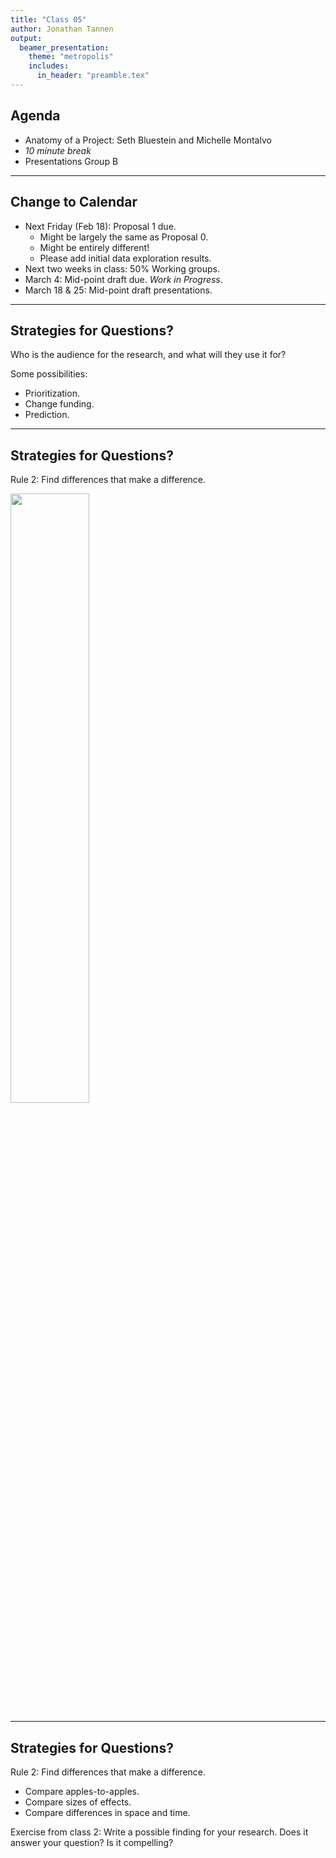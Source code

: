 ```yaml
---
title: "Class 05"
author: Jonathan Tannen
output: 
  beamer_presentation:
    theme: "metropolis"
    includes:
      in_header: "preamble.tex"
---
```


## Agenda

- Anatomy of a Project: Seth Bluestein and Michelle Montalvo
- *10 minute break*
- Presentations Group B

---

## Change to Calendar

- Next Friday (Feb 18): Proposal 1 due.
  - Might be largely the same as Proposal 0. 
  - Might be entirely different!
  - Please add initial data exploration results.
- Next two weeks in class: 50% Working groups.
- March 4: Mid-point draft due. *Work in Progress*.
- March 18 & 25: Mid-point draft presentations.

---

## Strategies for Questions?

Who is the audience for the research, and what will they use it for?

Some possibilities:

- Prioritization.
- Change funding.
- Prediction.

---

## Strategies for Questions?

Rule 2: Find differences that make a difference.

![](images/seven_rules_social_research_cover.jpg){height=50%}

---

## Strategies for Questions?

Rule 2: Find differences that make a difference.

- Compare apples-to-apples.
- Compare sizes of effects.
- Compare differences in space and time.

Exercise from class 2: Write a possible finding for your research. Does it answer your question? Is it compelling?